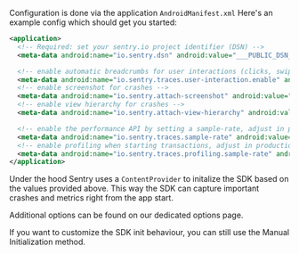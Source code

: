 Configuration is done via the application `AndroidManifest.xml` Here's an example config which should get you started:

```xml {filename:AndroidManifest.xml}
<application>
  <!-- Required: set your sentry.io project identifier (DSN) -->
  <meta-data android:name="io.sentry.dsn" android:value="___PUBLIC_DSN___" />

  <!-- enable automatic breadcrumbs for user interactions (clicks, swipes, scrolls) -->
  <meta-data android:name="io.sentry.traces.user-interaction.enable" android:value="true" />
  <!-- enable screenshot for crashes -->
  <meta-data android:name="io.sentry.attach-screenshot" android:value="true" />
  <!-- enable view hierarchy for crashes -->
  <meta-data android:name="io.sentry.attach-view-hierarchy" android:value="true" />

  <!-- enable the performance API by setting a sample-rate, adjust in production env -->
  <meta-data android:name="io.sentry.traces.sample-rate" android:value="1.0" />
  <!-- enable profiling when starting transactions, adjust in production env -->
  <meta-data android:name="io.sentry.traces.profiling.sample-rate" android:value="1.0" />
</application>
```

Under the hood Sentry uses a `ContentProvider` to initalize the SDK based on the values provided above. This way the SDK can capture important crashes and metrics right from the app start.

Additional options can be found <PlatformLink to="/configuration/options/">on our dedicated options page</PlatformLink>.

If you want to customize the SDK init behaviour, you can still use the <PlatformLink to="/configuration/manual-init/">Manual Initialization method</PlatformLink>.
